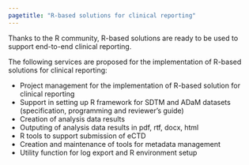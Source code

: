 ```yaml
---
pagetitle: "R-based solutions for clinical reporting"
---
```


Thanks to the R community, R-based solutions are ready to be used to support end-to-end clinical reporting.

The following services are proposed for the implementation of R-based solutions for clinical reporting:

- Project management for the implementation of R-based solution for clinical reporting
- Support in setting up R framework for SDTM and ADaM datasets (specification, programming and reviewer's guide)
- Creation of analysis data results
- Outputing of analysis data results in pdf, rtf, docx, html
- R tools to support submission of eCTD
- Creation and maintenance of tools for metadata management
- Utility function for log export and R environment setup